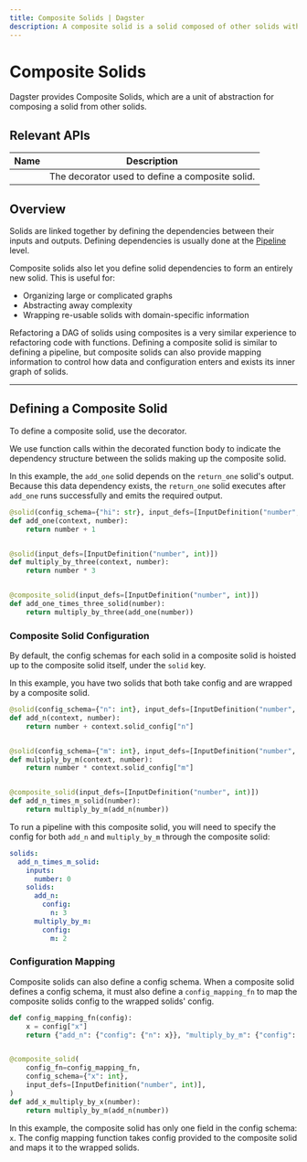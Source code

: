 ```yaml
---
title: Composite Solids | Dagster
description: A composite solid is a solid composed of other solids with a config mapping function.
---
```


# Composite Solids

Dagster provides Composite Solids, which are a unit of abstraction for composing a solid from other solids.

## Relevant APIs

| Name                                                                                  | Description                                     |
| ------------------------------------------------------------------------------------- | ----------------------------------------------- |
| <PyObject module="dagster" object="composite_solid" displayText="@composite_solid" /> | The decorator used to define a composite solid. |

## Overview

Solids are linked together by defining the dependencies between their inputs and outputs. Defining dependencies is usually done at the [Pipeline](/concepts/solids-pipelines/pipelines) level.

Composite solids also let you define solid dependencies to form an entirely new solid. This is useful for:

- Organizing large or complicated graphs
- Abstracting away complexity
- Wrapping re-usable solids with domain-specific information

Refactoring a DAG of solids using composites is a very similar experience to refactoring code with functions. Defining a composite solid is similar to defining a pipeline,
but composite solids can also provide mapping information to control how data and configuration enters and exists its inner graph of solids.

---

## Defining a Composite Solid

To define a composite solid, use the <PyObject object="composite_solid" decorator /> decorator.

We use function calls within the decorated function body to indicate the dependency structure between the solids making up the composite solid.

In this example, the `add_one` solid depends on the `return_one` solid's output. Because this data dependency exists, the `return_one` solid executes after `add_one` runs successfully and emits the required output.

```python file=/concepts/solids_pipelines/composite_solids.py startafter=start_composite_solid_example_marker endbefore=end_composite_solid_example_marker
@solid(config_schema={"hi": str}, input_defs=[InputDefinition("number", int)])
def add_one(context, number):
    return number + 1


@solid(input_defs=[InputDefinition("number", int)])
def multiply_by_three(context, number):
    return number * 3


@composite_solid(input_defs=[InputDefinition("number", int)])
def add_one_times_three_solid(number):
    return multiply_by_three(add_one(number))
```

### Composite Solid Configuration

By default, the config schemas for each solid in a composite solid is hoisted up to the composite solid itself, under the `solid` key.

In this example, you have two solids that both take config and are wrapped by a composite solid.

```python file=/concepts/solids_pipelines/composite_solids.py startafter=start_composite_solid_config_marker endbefore=end_composite_solid_config_marker
@solid(config_schema={"n": int}, input_defs=[InputDefinition("number", int)])
def add_n(context, number):
    return number + context.solid_config["n"]


@solid(config_schema={"m": int}, input_defs=[InputDefinition("number", int)])
def multiply_by_m(context, number):
    return number * context.solid_config["m"]


@composite_solid(input_defs=[InputDefinition("number", int)])
def add_n_times_m_solid(number):
    return multiply_by_m(add_n(number))
```

To run a pipeline with this composite solid, you will need to specify the config for both `add_n` and `multiply_by_m` through the composite solid:

```yaml
solids:
  add_n_times_m_solid:
    inputs:
      number: 0
    solids:
      add_n:
        config:
          n: 3
      multiply_by_m:
        config:
          m: 2
```

### Configuration Mapping

Composite solids can also define a config schema. When a composite solid defines a config schema, it must also define a `config_mapping_fn` to map the composite solids config to the wrapped solids' config.

```python file=/concepts/solids_pipelines/composite_solids.py startafter=start_composite_mapping_marker endbefore=end_composite_mapping_marker
def config_mapping_fn(config):
    x = config["x"]
    return {"add_n": {"config": {"n": x}}, "multiply_by_m": {"config": {"m": x}}}


@composite_solid(
    config_fn=config_mapping_fn,
    config_schema={"x": int},
    input_defs=[InputDefinition("number", int)],
)
def add_x_multiply_by_x(number):
    return multiply_by_m(add_n(number))
```

In this example, the composite solid has only one field in the config schema: `x`. The config mapping function takes config provided to the composite solid and maps it to the wrapped solids.
